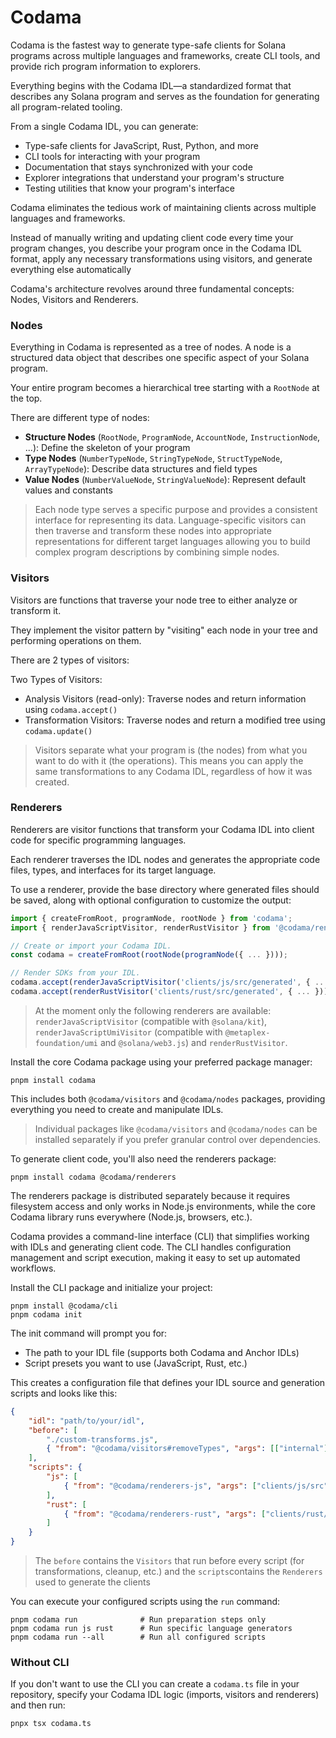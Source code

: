
# Codama

Codama is the fastest way to generate type-safe clients for Solana programs across multiple languages and frameworks, create CLI tools, and provide rich program information to explorers.

Everything begins with the Codama IDL—a standardized format that describes any Solana program and serves as the foundation for generating all program-related tooling.

From a single Codama IDL, you can generate:
- Type-safe clients for JavaScript, Rust, Python, and more
- CLI tools for interacting with your program
- Documentation that stays synchronized with your code
- Explorer integrations that understand your program's structure
- Testing utilities that know your program's interface

Codama eliminates the tedious work of maintaining clients across multiple languages and frameworks. 

Instead of manually writing and updating client code every time your program changes, you describe your program once in the Codama IDL format, apply any necessary transformations using visitors, and generate everything else automatically

<ArticleSection name="Core Concepts" id="core-concept" level="h2" />

Codama's architecture revolves around three fundamental concepts: Nodes, Visitors and Renderers.

### Nodes

Everything in Codama is represented as a tree of nodes. A node is a structured data object that describes one specific aspect of your Solana program. 

Your entire program becomes a hierarchical tree starting with a `RootNode` at the top.

There are different type of nodes:
- **Structure Nodes** (`RootNode`, `ProgramNode`, `AccountNode`, `InstructionNode`, ...): Define the skeleton of your program
- **Type Nodes** (`NumberTypeNode`, `StringTypeNode`, `StructTypeNode`, `ArrayTypeNode`): Describe data structures and field types
- **Value Nodes** (`NumberValueNode`, `StringValueNode`): Represent default values and constants

> Each node type serves a specific purpose and provides a consistent interface for representing its data. Language-specific visitors can then traverse and transform these nodes into appropriate representations for different target languages allowing you to build complex program descriptions by combining simple nodes.

### Visitors 

Visitors are functions that traverse your node tree to either analyze or transform it. 

They implement the visitor pattern by "visiting" each node in your tree and performing operations on them.

There are 2 types of visitors: 

Two Types of Visitors:
- Analysis Visitors (read-only): Traverse nodes and return information using `codama.accept()`
- Transformation Visitors: Traverse nodes and return a modified tree using `codama.update()`

> Visitors separate what your program is (the nodes) from what you want to do with it (the operations). This means you can apply the same transformations to any Codama IDL, regardless of how it was created.

### Renderers 

Renderers are visitor functions that transform your Codama IDL into client code for specific programming languages. 

Each renderer traverses the IDL nodes and generates the appropriate code files, types, and interfaces for its target language.

To use a renderer, provide the base directory where generated files should be saved, along with optional configuration to customize the output:

```ts
import { createFromRoot, programNode, rootNode } from 'codama';
import { renderJavaScriptVisitor, renderRustVisitor } from '@codama/renderers';

// Create or import your Codama IDL.
const codama = createFromRoot(rootNode(programNode({ ... })));

// Render SDKs from your IDL.
codama.accept(renderJavaScriptVisitor('clients/js/src/generated', { ... }));
codama.accept(renderRustVisitor('clients/rust/src/generated', { ... }));
```

> At the moment only the following renderers are available: `renderJavaScriptVisitor` (compatible with `@solana/kit`), `renderJavaScriptUmiVisitor` (compatible with `@metaplex-foundation/umi` and `@solana/web3.js`) and `renderRustVisitor`.

<ArticleSection name="Installation" id="installation" level="h2" />

Install the core Codama package using your preferred package manager:

```
pnpm install codama
```

This includes both `@codama/visitors` and `@codama/nodes` packages, providing everything you need to create and manipulate IDLs.

> Individual packages like `@codama/visitors` and `@codama/nodes` can be installed separately if you prefer granular control over dependencies.

To generate client code, you'll also need the renderers package:

```
pnpm install codama @codama/renderers
```

The renderers package is distributed separately because it requires filesystem access and only works in Node.js environments, while the core Codama library runs everywhere (Node.js, browsers, etc.).

<ArticleSection name="Set up" id="set-up" level="h2" />

Codama provides a command-line interface (CLI) that simplifies working with IDLs and generating client code. The CLI handles configuration management and script execution, making it easy to set up automated workflows.

Install the CLI package and initialize your project:

```
pnpm install @codama/cli
pnpm codama init
```

The init command will prompt you for:
- The path to your IDL file (supports both Codama and Anchor IDLs)
- Script presets you want to use (JavaScript, Rust, etc.)

This creates a configuration file that defines your IDL source and generation scripts and looks like this:

```json
{
    "idl": "path/to/your/idl",
    "before": [
        "./custom-transforms.js",
        { "from": "@codama/visitors#removeTypes", "args": [["internal"]] }
    ],
    "scripts": {
        "js": [
            { "from": "@codama/renderers-js", "args": ["clients/js/src"] }
        ],
        "rust": [
            { "from": "@codama/renderers-rust", "args": ["clients/rust/src"] }
        ]
    }
}
```

> The `before` contains the `Visitors` that run before every script (for transformations, cleanup, etc.) and the `scripts`contains the `Renderers` used to generate the clients

You can execute your configured scripts using the `run` command:

```
pnpm codama run              # Run preparation steps only
pnpm codama run js rust      # Run specific language generators
pnpm codama run --all        # Run all configured scripts
```

### Without CLI

If you don't want to use the CLI you can create a `codama.ts` file in your repository, specify your Codama IDL logic (imports, visitors and renderers) and then run:

```
pnpx tsx codama.ts
```


